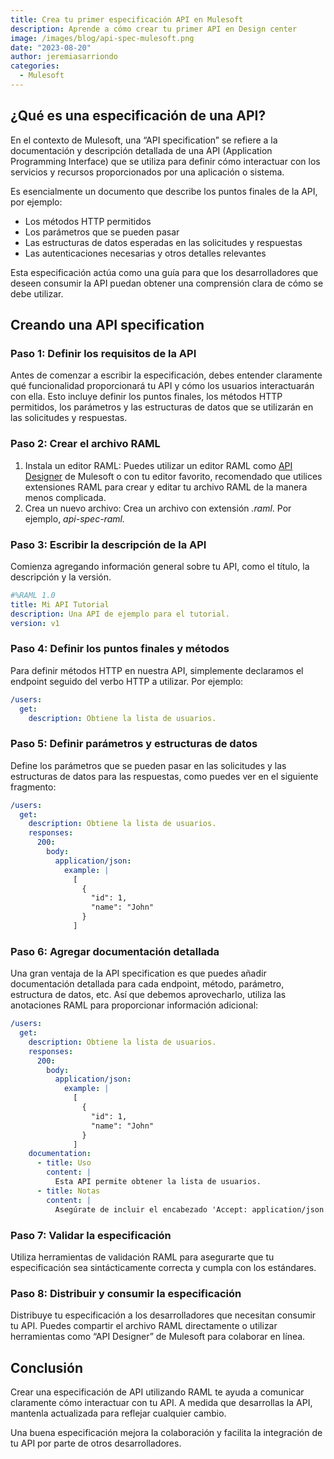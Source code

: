 ```yaml
---
title: Crea tu primer especificación API en Mulesoft
description: Aprende a cómo crear tu primer API en Design center
image: /images/blog/api-spec-mulesoft.png
date: "2023-08-20"
author: jeremiasarriondo
categories:
  - Mulesoft
---
```


## ¿Qué es una especificación de una API?

En el contexto de Mulesoft, una “API specification” se refiere a la documentación y descripción detallada de una API (Application Programming Interface) que se utiliza para definir cómo interactuar con los servicios y recursos proporcionados por una aplicación o sistema.

Es esencialmente un documento que describe los puntos finales de la API, por ejemplo:

- Los métodos HTTP permitidos
- Los parámetros que se pueden pasar
- Las estructuras de datos esperadas en las solicitudes y respuestas
- Las autenticaciones necesarias y otros detalles relevantes

Esta especificación actúa como una guía para que los desarrolladores que deseen consumir la API puedan obtener una comprensión clara de cómo se debe utilizar.

## Creando una API specification

### Paso 1: Definir los requisitos de la API

Antes de comenzar a escribir la especificación, debes entender claramente qué funcionalidad proporcionará tu API y cómo los usuarios interactuarán con ella. Esto incluye definir los puntos finales, los métodos HTTP permitidos, los parámetros y las estructuras de datos que se utilizarán en las solicitudes y respuestas.

### Paso 2: Crear el archivo RAML

1. Instala un editor RAML: Puedes utilizar un editor RAML como [API Designer](https://www.mulesoft.com/platform/api/anypoint-designer) de Mulesoft o con tu editor favorito, recomendado que utilices extensiones RAML para crear y editar tu archivo RAML de la manera menos complicada.
2. Crea un nuevo archivo: Crea un archivo con extensión _.raml_.
   Por ejemplo, _api-spec-raml._

### Paso 3: Escribir la descripción de la API

Comienza agregando información general sobre tu API, como el título, la descripción y la versión.

```yaml
#%RAML 1.0
title: Mi API Tutorial
description: Una API de ejemplo para el tutorial.
version: v1
```

### Paso 4: Definir los puntos finales y métodos

Para definir métodos HTTP en nuestra API, simplemente declaramos el endpoint seguido del verbo HTTP a utilizar. Por ejemplo:

```yaml
/users:
  get:
    description: Obtiene la lista de usuarios.
```

### Paso 5: Definir parámetros y estructuras de datos

Define los parámetros que se pueden pasar en las solicitudes y las estructuras de datos para las respuestas, como puedes ver en el siguiente fragmento:

```yaml
/users:
  get:
    description: Obtiene la lista de usuarios.
    responses:
      200:
        body:
          application/json:
            example: |
              [
                {
                  "id": 1,
                  "name": "John"
                }
              ]
```

### Paso 6: Agregar documentación detallada

Una gran ventaja de la API specification es que puedes añadir documentación detallada para cada endpoint, método, parámetro, estructura de datos, etc. Así que debemos aprovecharlo, utiliza las anotaciones RAML para proporcionar información adicional:

```yaml
/users:
  get:
    description: Obtiene la lista de usuarios.
    responses:
      200:
        body:
          application/json:
            example: |
              [
                {
                  "id": 1,
                  "name": "John"
                }
              ]
    documentation:
      - title: Uso
        content: |
          Esta API permite obtener la lista de usuarios.
      - title: Notas
        content: |
          Asegúrate de incluir el encabezado 'Accept: application/json' en tus solicitudes.
```

### Paso 7: Validar la especificación

Utiliza herramientas de validación RAML para asegurarte que tu especificación sea sintácticamente correcta y cumpla con los estándares.

### Paso 8: Distribuir y consumir la especificación

Distribuye tu especificación a los desarrolladores que necesitan consumir tu API. Puedes compartir el archivo RAML directamente o utilizar herramientas como “API Designer” de Mulesoft para colaborar en línea.

## Conclusión

Crear una especificación de API utilizando RAML te ayuda a comunicar claramente cómo interactuar con tu API. A medida que desarrollas la API, mantenla actualizada para reflejar cualquier cambio.

Una buena especificación mejora la colaboración y facilita la integración de tu API por parte de otros desarrolladores.
